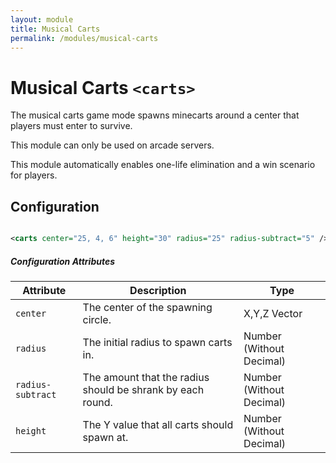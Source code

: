 ```yaml
---
layout: module
title: Musical Carts
permalink: /modules/musical-carts
---
```


# Musical Carts `<carts>`

The musical carts game mode spawns minecarts around a center that players must enter to survive.

This module can only be used on arcade servers.

This module automatically enables one-life elimination and a win scenario for players.

## Configuration

```xml

<carts center="25, 4, 6" height="30" radius="25" radius-subtract="5" />

```

##### Configuration Attributes

| Attribute | Description | Type |
| --- | --- | --- |
| `center` | The center of the spawning circle. | <span class="badge badge--primary">X,Y,Z Vector</span> |
| `radius` | The initial radius to spawn carts in. | <span class="badge badge--primary">Number (Without Decimal)</span> |
| `radius-subtract` | The amount that the radius should be shrank by each round. | <span class="badge badge--primary">Number (Without Decimal)</span> |
| `height` | The Y value that all carts should spawn at. | <span class="badge badge--primary">Number (Without Decimal)</span> |

